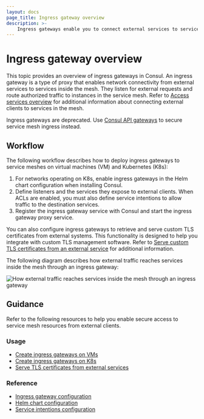 ```yaml
---
layout: docs
page_title: Ingress gateway overview
description: >-
    Ingress gateways enable you to connect external services to services in your mesh. Ingress gateways are a type of proxy that listens for requests from external network locations and route authorized traffic to destinations in the service mesh.
---
```


# Ingress gateway overview

This topic provides an overview of ingress gateways in Consul. An ingress gateway is a type of proxy that enables network connectivity from external services to services inside the mesh. They listen for external requests and route authorized traffic to instances in the service mesh. Refer to [Access services overview](/access/) for additional information about connecting external clients to services in the mesh.

<Note>

Ingress gateways are deprecated. Use [Consul API gateways](/access/api-gateway) to secure service mesh ingress instead.

</Note>

## Workflow

The following workflow describes how to deploy ingress gateways to service meshes on virtual machines (VM) and Kubernetes (K8s):

1. For networks operating on K8s, enable ingress gateways in the Helm chart configuration when installing Consul.
1. Define listeners and the services they expose to external clients. When ACLs are enabled, you must also define service intentions to allow traffic to the destination services.
1. Register the ingress gateway service with Consul and start the ingress gateway proxy service.

You can also configure ingress gateways to retrieve and serve custom TLS certificates from external systems. This functionality is designed to help you integrate with custom TLS management software. Refer to [Serve custom TLS certificates from an external service](/consul/docs/access/ingress-gateway/tls-external-service) for additional information.

The following diagram describes how external traffic reaches services inside the mesh through an ingress gateway:

![How external traffic reaches services inside the mesh through an ingress gateway](/img/ingress-gateways.png)

## Guidance

Refer to the following resources to help you enable secure access to service mesh resources from external clients.

### Usage

- [Create ingress gateways on VMs](/consul/docs/access/ingress-gateway/create-vm)
- [Create ingress gateways on K8s](/consul/docs/access/ingress-gateway/create-k8s)
- [Serve TLS certificates from external services](/consul/docs/access/ingress-gateway/tls-external-service)

### Reference

- [Ingress gateway configuration](/consul/docs/reference/config-entry/ingress-gateway)
- [Helm chart configuration](/consul/docs/reference/reference/k8s/helm)
- [Service intentions configuration](/consul/docs/reference/config-entry/service-intention)


